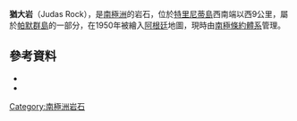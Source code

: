 {{coord|63|52|S|61|7|W|source:GNIS|display=title}}

'''猶大岩'''（Judas Rock），是[[南極洲|南極洲]]的岩石，位於[[特里尼蒂島|特里尼蒂島]]西南端以西9公里，屬於[[帕默群島|帕默群島]]的一部分，在1950年被繪入[[阿根廷|阿根廷]]地圖，現時由[[南極條約體系|南極條約體系]]管理。

==參考資料==
*{{cite gnis | type = antarid | id = 7683| name = Judas Rock| accessdate = 2013-04-08}}
*{{usgs-gazetteer|id=7683}}

{{Antarctica-geo-stub}}
[[Category:南極洲岩石|Category:南極洲岩石]]